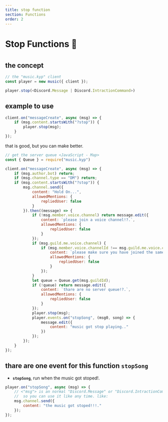 ---
title: stop function
section: Functions
order: 2
---
#
#
#
# Stop Functions 🧪
#
#
#
## the concept

```js
// the "music.kyp" client
const player = new music({ client });

player.stop(<Discord.Message | Discord.IntractionCommand>)

```

## example to use

```js
client.on("messageCreate", async (msg) => {
    if (msg.content.startsWith("?stop")) {
        player.stop(msg);
    }
});
```

that is good, but you can make better.

```js
// get the server queue <JavaScript - Map>
const { Queue } = require("music.kyp")

client.on("messageCreate", async (msg) => {
    if (msg.author.bot) return;
    if (msg.channel.type == "DM") return;
    if (msg.content.startsWith("?stop")) {
        msg.channel.send({
            content: "Hold On...",
            allowedMentions: {
                repliedUser: false
            }
        }).then((message) => {
            if (!msg.member.voice.channel) return message.edit({
                content: `please join a voice channel!?.`,
                allowedMentions: {
                    repliedUser: false
                }
            });
            if (msg.guild.me.voice.channel) {
                if (msg.member.voice.channelId !== msg.guild.me.voice.channelId) return message.edit({
                    content: `please make sure you have joined the same channel iam in: <#${msg.guild.me.voice.channelId}>!?.`,
                    allowedMentions: {
                        repliedUser: false
                    }
                });
            }
            let queue = Queue.get(msg.guildId);
            if (!queue) return message.edit({
                content: `thare are no server queue!?.`,
                allowedMentions: {
                    repliedUser: false
                }
            });
            player.stop(msg);
            player.events.on("stopSong", (msg0, song) => {
                message.edit({
                    content: "music got stop playing.."
                })
            });
        });
    }
});
```

## thare are one event for this function **`stopSong`**


- **`stopSong`**, run when the music got stoped!.

```js
player.on("stopSong", async (msg) => {
    // <"msg"> is an normal "Discord.Message" or "Discord.IntractionCommand",
    //  so you can use it like any time. like:
    msg.channel.send({
        content: "the music got stoped!!!."
    });
});
```